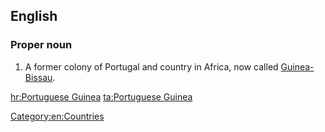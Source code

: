 ==English==
{{wikipedia}}
===Proper noun===
{{en-proper noun|sg=[[Portuguese]] [[Guinea]]}}

# A former colony of Portugal and country in Africa, now called [[Guinea-Bissau]].

[[Category:en:Countries]]

[[hr:Portuguese Guinea]]
[[ta:Portuguese Guinea]]